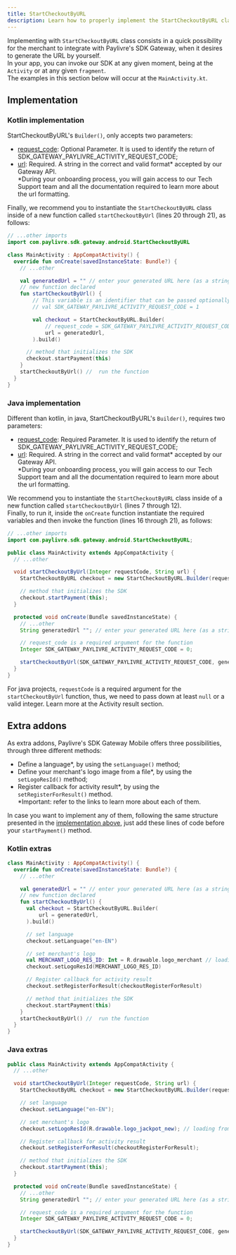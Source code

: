 ```yaml
---
title: StartCheckoutByURL
description: Learn how to properly implement the StartCheckoutByURL class.
---
```



Implementing with `StartCheckoutByURL` class consists in a quick possibility for the merchant to integrate with Paylivre's SDK Gateway, when it desires to generate the URL by yourself.<br/>
In your app, you can invoke our SDK at any given moment, being at the `Activity` or at any given `fragment`.<br/> The examples in this section below will occur at the `MainActivity.kt`.

## Implementation

### Kotlin implementation

StartCheckoutByURL's `Builder()`, only accepts two parameters:

- <u>request_code</u>: Optional Parameter. It is used to identify the return of
  SDK_GATEWAY_PAYLIVRE_ACTIVITY_REQUEST_CODE;
- <u>url</u>: Required. A string in the correct and valid format* accepted by
  our Gateway API.
  <br /> *During your onboarding process, you will gain access to our Tech Support
  team and all the documentation required to learn more about the url formatting.

Finally, we recommend you to instantiate the `StartCheckoutByURL` class inside of a new function called `startCheckoutByUrl` (lines 20 through 21), as follows:

```kotlin title=./java/MainActivity.kt lineNumbers=true highlight={10-21}
// ...other imports
import com.paylivre.sdk.gateway.android.StartCheckoutByURL

class MainActivity : AppCompatActivity() {
  override fun onCreate(savedInstanceState: Bundle?) {
    // ...other

    val generatedUrl = "" // enter your generated URL here (as a string)
    // new function declared
    fun startCheckoutByUrl() {
        // This variable is an identifier that can be passed optionally to the Builder(). If so, i will be used for the method onActivityResult
        // val SDK_GATEWAY_PAYLIVRE_ACTIVITY_REQUEST_CODE = 1

        val checkout = StartCheckoutByURL.Builder(
            // request_code = SDK_GATEWAY_PAYLIVRE_ACTIVITY_REQUEST_CODE, // optional
            url = generatedUrl,
        ).build()

      // method that initializes the SDK
      checkout.startPayment(this)
    }
    startCheckoutByUrl() //  run the function
  }
}
```

### Java implementation

Different than kotlin, in java, StartCheckoutByURL's `Builder()`, requires two parameters:

- <u>request_code</u>: Required Parameter. It is used to identify the return of
  SDK_GATEWAY_PAYLIVRE_ACTIVITY_REQUEST_CODE;
- <u>url</u>: Required. A string in the correct and valid format* accepted by
  our Gateway API.
  <br /> *During your onboarding process, you will gain access to our Tech Support
  team and all the documentation required to learn more about the url formatting.

We recommend you to instantiate the `StartCheckoutByURL` class inside of a new function called `startCheckoutByUrl` (lines 7 through 12). <br/>
Finally, to run it, inside the `onCreate` function instantiate the required variables and then invoke the function (lines 16 through 21), as follows:

```java title=./java/MainActivity.java lineNumbers=true highlight={7-12,16-21}
// ...other imports
import com.paylivre.sdk.gateway.android.StartCheckoutByURL;

public class MainActivity extends AppCompatActivity {
  // ...other

  void startCheckoutByUrl(Integer requestCode, String url) {
    StartCheckoutByURL checkout = new StartCheckoutByURL.Builder(requestCode, url).build();

    // method that initializes the SDK
    checkout.startPayment(this);
  }

  protected void onCreate(Bundle savedInstanceState) {
    // ...other
    String generatedUrl ""; // enter your generated URL here (as a string)

    // request_code is a required argument for the function
    Integer SDK_GATEWAY_PAYLIVRE_ACTIVITY_REQUEST_CODE = 0;

    startCheckoutByUrl(SDK_GATEWAY_PAYLIVRE_ACTIVITY_REQUEST_CODE, generatedUrl); // run the function
  }
}
```

For java projects, `requestCode` is a required argument for the `startCheckoutByUrl` function, thus, we need to pass down at least `null` or a valid integer. Learn more at the <Link to="/extras/activity-result">Activity result</Link> section.

## Extra addons

As extra addons, Paylivre's SDK Gateway Mobile offers three possibilities, through three different methods:

- Define a <Link to="/extras/language">language\*</Link>, by using the `setLanguage()` method;
- Define your <Link to="/extras/logo-image">merchant's logo image from a file\*</Link>, by using the `setLogoResId()` method;
- Register callback for <Link to="/extras/activity-result">activity result\*</Link>, by using the `setRegisterForResult()` method.<br/>
  \*Important: refer to the links to learn more about each of them.

In case you want to implement any of them, following the same structure presented in the [implementation above](#implementation), just add these lines of code before your `startPayment()` method.

### Kotlin extras

```kotlin title=./java/MainActivity.kt lineNumbers=true highlight={13,16-17,20}
class MainActivity : AppCompatActivity() {
  override fun onCreate(savedInstanceState: Bundle?) {
    // ...other

    val generatedUrl = "" // enter your generated URL here (as a string)
    // new function declared
    fun startCheckoutByUrl() {
      val checkout = StartCheckoutByURL.Builder(
          url = generatedUrl,
      ).build()

      // set language
      checkout.setLanguage("en-EN")

      // set merchant's logo
      val MERCHANT_LOGO_RES_ID: Int = R.drawable.logo_merchant // loading from a given file
      checkout.setLogoResId(MERCHANT_LOGO_RES_ID)

      // Register callback for activity result
      checkout.setRegisterForResult(checkoutRegisterForResult)

      // method that initializes the SDK
      checkout.startPayment(this)
    }
    startCheckoutByUrl() //  run the function
  }
}

```

### Java extras

```java title=./java/MainActivity.java lineNumbers=true highlight={8,11,14}
public class MainActivity extends AppCompatActivity {
  // ...other

  void startCheckoutByUrl(Integer requestCode, String url) {
    StartCheckoutByURL checkout = new StartCheckoutByURL.Builder(requestCode, url).build();

    // set language
    checkout.setLanguage("en-EN");

    // set merchant's logo
    checkout.setLogoResId(R.drawable.logo_jackpot_new); // loading from a given file

    // Register callback for activity result
    checkout.setRegisterForResult(checkoutRegisterForResult);

    // method that initializes the SDK
    checkout.startPayment(this);
  }

  protected void onCreate(Bundle savedInstanceState) {
    // ...other
    String generatedUrl ""; // enter your generated URL here (as a string)

    // request_code is a required argument for the function
    Integer SDK_GATEWAY_PAYLIVRE_ACTIVITY_REQUEST_CODE = 0;

    startCheckoutByUrl(SDK_GATEWAY_PAYLIVRE_ACTIVITY_REQUEST_CODE, generatedUrl); // run the function
  }
}
```
